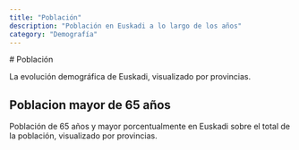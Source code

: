 ```yaml
---
title: "Población"
description: "Población en Euskadi a lo largo de los años"
category: "Demografía"
---
```



<DataPageLayout title={frontmatter.title} category={frontmatter.category}>
  # Población

La evolución demográfica de Euskadi, visualizado por provincias.

<PopulationTotal originUrl="https://opendata.euskadi.eus/catalogo/-/indicadores-municipales-de-sostenibilidad-demografia/" />

## Poblacion mayor de 65 años

Población de 65 años y mayor porcentualmente en Euskadi sobre el total de la población, visualizado por provincias.

<PopulationPlus65 originUrl="https://opendata.euskadi.eus/catalogo/-/indicadores-municipales-de-sostenibilidad-demografia/" />

</DataPageLayout>
